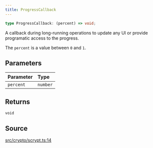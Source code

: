 ```yaml
---
title: ProgressCallback
---
```


```ts
type ProgressCallback: (percent) => void;
```

A callback during long-running operations to update any UI or provide programatic access to the progress.

The `percent` is a value between `0` and `1`.

## Parameters

| Parameter | Type |
| :------ | :------ |
| `percent` | `number` |

## Returns

`void`

## Source

[src/crypto/scrypt.ts:14](https://github.com/dominant-strategies/quais-6.js/blob/95934f9b18ff90a0666dd9772179b612f2ad5510/src/crypto/scrypt.ts#L14)
